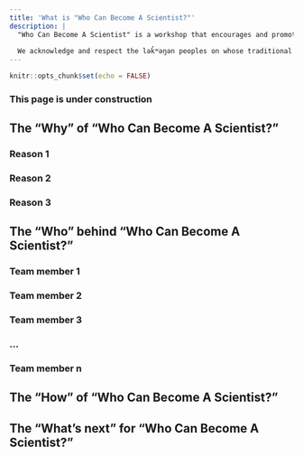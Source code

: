 ```yaml
---
title: 'What is "Who Can Become A Scientist?"'
description: |
  "Who Can Become A Scientist" is a workshop that encourages and promotes equity, diversity, and inclusion in STEM. This workshop was developed by a small independent team at the University of Victoria that includes faculty, graduate students, and research staff. We have partnered with Let's Talk Science at the University of Victoria to share and deploy this workshop.
  
  We acknowledge and respect the lək̓ʷəŋən peoples on whose traditional territory the university stands and the Songhees, Esquimalt and W̱SÁNEĆ peoples whose historical relationships with the land continue to this da.y
---
```


```r
knitr::opts_chunk$set(echo = FALSE)
```

### This page is under construction

## The "Why" of "Who Can Become A Scientist?"
### Reason 1
### Reason 2
### Reason 3

## The "Who" behind "Who Can Become A Scientist?"
### Team member 1
### Team member 2
### Team member 3
### ...
### Team member n

## The "How" of "Who Can Become A Scientist?"

## The "What's next" for "Who Can Become A Scientist?"
